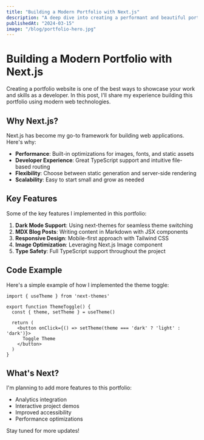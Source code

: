---
title: "Building a Modern Portfolio with Next.js"
description: "A deep dive into creating a performant and beautiful portfolio website using Next.js, TypeScript, and Tailwind CSS."
publishedAt: "2024-03-15"
image: "/blog/portfolio-hero.jpg"
---

# Building a Modern Portfolio with Next.js

Creating a portfolio website is one of the best ways to showcase your work and skills as a developer. In this post, I'll share my experience building this portfolio using modern web technologies.

## Why Next.js?

Next.js has become my go-to framework for building web applications. Here's why:

- **Performance**: Built-in optimizations for images, fonts, and static assets
- **Developer Experience**: Great TypeScript support and intuitive file-based routing
- **Flexibility**: Choose between static generation and server-side rendering
- **Scalability**: Easy to start small and grow as needed

## Key Features

Some of the key features I implemented in this portfolio:

1. **Dark Mode Support**: Using next-themes for seamless theme switching
2. **MDX Blog Posts**: Writing content in Markdown with JSX components
3. **Responsive Design**: Mobile-first approach with Tailwind CSS
4. **Image Optimization**: Leveraging Next.js Image component
5. **Type Safety**: Full TypeScript support throughout the project

## Code Example

Here's a simple example of how I implemented the theme toggle:

```tsx
import { useTheme } from 'next-themes'

export function ThemeToggle() {
  const { theme, setTheme } = useTheme()

  return (
    <button onClick={() => setTheme(theme === 'dark' ? 'light' : 'dark')}>
      Toggle Theme
    </button>
  )
}
```

## What's Next?

I'm planning to add more features to this portfolio:

- Analytics integration
- Interactive project demos
- Improved accessibility
- Performance optimizations

Stay tuned for more updates!